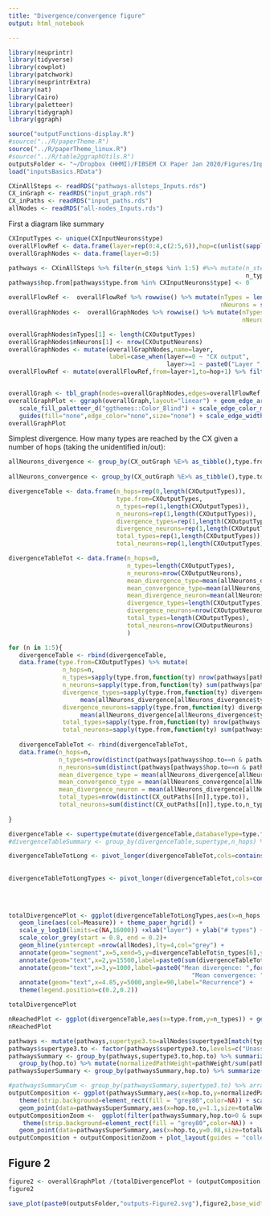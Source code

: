 ```yaml
---
title: "Divergence/convergence figure"
output: html_notebook

---
```


```r
library(neuprintr)
library(tidyverse)
library(cowplot)
library(patchwork)
library(neuprintrExtra)
library(nat)
library(Cairo)
library(paletteer)
library(tidygraph)
library(ggraph)
```


```r
source("outputFunctions-display.R")
#source("../R/paperTheme.R")
source("../R/paperTheme_linux.R")
#source("../R/table2ggraphUtils.R")
outputsFolder <- "~/Dropbox (HHMI)/FIBSEM CX Paper Jan 2020/Figures/Inputs"
load("inputsBasics.RData")
```

```r
CXinAllSteps <- readRDS("pathways-allsteps_Inputs.rds")
CX_inGraph <- readRDS("input_graph.rds")
CX_inPaths <- readRDS("input_paths.rds")
allNodes <- readRDS("all-nodes_Inputs.rds")
```


First a diagram like summary
```r
CXInputTypes <- unique(CXInputNeurons$type)
overallFlowRef <- data.frame(layer=rep(0:4,c(2:5,6)),hop=c(unlist(sapply(c(2:6),function(n) seq(n)-1))))
overallGraphNodes <- data.frame(layer=0:5)

pathways <- CXinAllSteps %>% filter(n_steps %in% 1:5) #%>% mutate(n_steps=as.numeric(n_steps),
                                                                  n_type=(CX_inGraph %E>% as_tibble())$n_type[match(type.from,(CX_inGraph %E>% as_tibble())$type.from)]) %>% group_by(type.from) %>% mutate(hop.from=max(n_steps)) %>% ungroup()
pathways$hop.from[pathways$type.from %in% CXInputNeurons$type] <- 0

overallFlowRef <-  overallFlowRef %>% rowwise() %>% mutate(nTypes = length(unique(pathways[pathways$hop.to==hop & pathways$n_steps==layer+1,]$type.to)),
                                                           nNeurons = sum(distinct(pathways[pathways$hop.to==hop & pathways$n_steps==layer+1,],type.to,n_type)$n_type))
overallGraphNodes <-  overallGraphNodes %>% rowwise() %>% mutate(nTypes = length(unique(pathways[pathways$hop.to==layer & pathways$n_steps==layer,]$type.to)),
                                                                 nNeurons = sum(distinct(pathways[pathways$hop.to==layer & pathways$n_steps==layer,],type.to,n_type)$n_type))

overallGraphNodes$nTypes[1] <- length(CXOutputTypes)
overallGraphNodes$nNeurons[1] <- nrow(CXOutputNeurons)
overallGraphNodes <- mutate(overallGraphNodes,name=layer,
                            label=case_when(layer==0 ~ "CX output",
                                            layer>=1 ~ paste0("Layer ",layer)))
overallFlowRef <- mutate(overallFlowRef,from=layer+1,to=hop+1) %>% filter(from>=0)


overallGraph <- tbl_graph(nodes=overallGraphNodes,edges=overallFlowRef,node_key = "name")
overallGraphPlot <- ggraph(overallGraph,layout="linear") + geom_edge_arc(aes(color=as.factor(.N()$layer[from]),width=nNeurons)) + geom_edge_loop(aes(color=as.factor(.N()$layer[from]),width=nNeurons)) +  geom_node_point(aes(size=nNeurons,fill=as.factor(layer)),shape=21) + theme_paper_map() + geom_node_text(aes(label=paste0(label,"\n",nNeurons," neurons"),fontface="bold",fontsize=6*1.111111),nudge_y=0.5)+ 
   scale_fill_paletteer_d("ggthemes::Color_Blind") + scale_edge_color_manual(values=paletteer_d("ggthemes::Color_Blind")[1:6]) + 
   guides(fill="none",edge_color="none",size="none") + scale_edge_width(name="# neurons contacted") + theme(plot.margin = margin(t=30))
overallGraphPlot
```

Simplest divergence. How many types are reached by the CX given a number of hops (taking the unidentified in/out):
```r
allNeurons_divergence <- group_by(CX_outGraph %E>% as_tibble(),type.from) %>% summarize(divergenceType=n(),
                                                                       divergenceNeuron=sum(n_type)) %>% ungroup()
allNeurons_convergence <- group_by(CX_outGraph %E>% as_tibble(),type.to) %>% summarize(convergenceType=n()) %>% ungroup()

divergenceTable <- data.frame(n_hops=rep(0,length(CXOutputTypes)),
                              type.from=CXOutputTypes,
                              n_types=rep(1,length(CXOutputTypes)),
                              n_neurons=rep(1,length(CXOutputTypes)),
                              divergence_types=rep(1,length(CXOutputTypes)),
                              divergence_neurons=rep(1,length(CXOutputTypes)),
                              total_types=rep(1,length(CXOutputTypes)),
                              total_neurons=rep(1,length(CXOutputTypes)))

divergenceTableTot <- data.frame(n_hops=0,
                                 n_types=length(CXOutputTypes),
                                 n_neurons=nrow(CXOutputNeurons),
                                 mean_divergence_type=mean(allNeurons_divergence[allNeurons_divergence$type.from %in% CXOutputTypes,]$divergenceType),
                                 mean_convergence_type=mean(allNeurons_convergence[allNeurons_convergence$type.to %in% CXOutputTypes,]$convergenceType),
                                 mean_divergence_neuron=mean(allNeurons_divergence[allNeurons_divergence$type.from %in% CXOutputTypes,]$divergenceNeuron),
                                 divergence_types=length(CXOutputTypes),
                                 divergence_neurons=nrow(CXOutputNeurons),
                                 total_types=length(CXOutputTypes),
                                 total_neurons=nrow(CXOutputNeurons)
                                 )

for (n in 1:5){
   divergenceTable <- rbind(divergenceTable,
   data.frame(type.from=CXOutputTypes) %>% mutate(
               n_hops=n,
               n_types=sapply(type.from,function(ty) nrow(pathways[pathways$hop.to==n & pathways$n_steps==n & pathways$type.from==ty,])),
               n_neurons=sapply(type.from,function(ty) sum(pathways[pathways$hop.to==n & pathways$n_steps==n & pathways$type.from==ty,]$n_type)),
               divergence_types=sapply(type.from,function(ty) divergenceTable[divergenceTable$type.from==ty & divergenceTable$n_hops==n-1,]$total_types *
                    mean(allNeurons_divergence[allNeurons_divergence$type.from %in% pathways[pathways$n_steps==n & pathways$type.from==ty,]$type.from,]$divergenceType)),
               divergence_neurons=sapply(type.from,function(ty) divergenceTable[divergenceTable$type.from==ty & divergenceTable$n_hops==n-1,]$total_neurons *
                    mean(allNeurons_divergence[allNeurons_divergence$type.from %in% pathways[pathways$n_steps==n & pathways$type.from==ty,]$type.from,]$divergenceNeuron)),
               total_types=sapply(type.from,function(ty) nrow(pathways[pathways$n_steps==n & pathways$type.from==ty,])),
               total_neurons=sapply(type.from,function(ty) sum(pathways[pathways$n_steps==n & pathways$type.from==ty,]$n_type))))
   
   divergenceTableTot <- rbind(divergenceTableTot,
   data.frame(n_hops=n,
              n_types=nrow(distinct(pathways[pathways$hop.to==n & pathways$n_steps==n ,],type.to)),
              n_neurons=sum(distinct(pathways[pathways$hop.to==n & pathways$n_steps==n,],type.to,n_type)$n_type),
              mean_divergence_type = mean(allNeurons_divergence[allNeurons_divergence$type.from %in% CX_outPaths[[n]]$type.from,]$divergenceType),
              mean_convergence_type = mean(allNeurons_convergence[allNeurons_convergence$type.to %in% CX_outPaths[[n]]$type.to,]$convergenceType),
              mean_divergence_neuron = mean(allNeurons_divergence[allNeurons_divergence$type.from %in% pathways[pathways$n_steps==n,]$type.from,]$divergenceNeuron),
              total_types=nrow(distinct(CX_outPaths[[n]],type.to)),
              total_neurons=sum(distinct(CX_outPaths[[n]],type.to,n_type)$n_type)) %>% mutate(divergence_types=divergenceTableTot[divergenceTableTot$n_hops==n-1,]$divergence_types * mean_divergence_type,
                                                                                                  divergence_neurons=divergenceTableTot[divergenceTableTot$n_hops==n-1,]$divergence_neurons * mean_divergence_neuron))
}

divergenceTable <- supertype(mutate(divergenceTable,databaseType=type.from,type=type.from)) %>% selectSupertypeSet(exceptions=list("PFL"=1,"EL"=3,"EPG"=3,"PEG"=3))
#divergenceTableSummary <- group_by(divergenceTable,supertype,n_hops) %>% summarize(sd_types=sd(n_types),n_types=mean(n_types)) %>% ungroup()
```

```r
divergenceTableTotLong <- pivot_longer(divergenceTableTot,cols=contains("neurons"),names_to = "Measure") %>% mutate(Measure=case_when(Measure == "divergence_neurons" ~ "Divergence projection",
                                                                                                                                    Measure == "n_neurons" ~ "# new targets",
                                                                                                                                    Measure == "total_neurons" ~ "# targets"))
divergenceTableTotLongTypes <- pivot_longer(divergenceTableTot,cols=contains("types"),names_to = "Measure") %>% mutate(Measure=case_when(Measure == "divergence_types" ~ "Divergence projection",
                                                                                                                                    Measure == "n_types" ~ "Types in layer",
                                                                                                                                    Measure == "total_types" ~ "# targets from previous layer")) %>%
                                                                                                                mutate(Measure=factor(Measure,levels=c("Divergence projection","# targets from previous layer","Types in layer")))

totalDivergencePlot <- ggplot(divergenceTableTotLongTypes,aes(x=n_hops,y=value)) +
   geom_line(aes(col=Measure)) + theme_paper_hgrid() + 
   scale_y_log10(limits=c(NA,16000)) +xlab("layer") + ylab("# types") +
   scale_color_grey(start = 0.8, end = 0.2)+
   geom_hline(yintercept =nrow(allNodes),lty=4,col="grey") + 
   annotate(geom="segment",x=5,xend=5,y=divergenceTableTot$n_types[6],yend=divergenceTableTot$total_types[6],arrow=arrow(ends="both",type="closed",length=unit(2,"mm"))) +
   annotate(geom="text",x=2,y=15500,label=paste0(sum(divergenceTableTot$n_types)," types/",sum(divergenceTableTot$n_neurons)," neurons total")) + 
   annotate(geom="text",x=3,y=1000,label=paste0("Mean divergence: ",format(mean(allNeurons_divergence$divergenceType),digits=3),"\n",
                                                   "Mean convergence: ",format(mean(allNeurons_convergence$convergenceType),digits=3)),hjust=0) +
   annotate(geom="text",x=4.85,y=5000,angle=90,label="Recurrence") +
   theme(legend.position=c(0.2,0.2))

totalDivergencePlot
```

```r
nReachedPlot <- ggplot(divergenceTable,aes(x=type.from,y=n_types)) + geom_col(aes(fill=as.factor(n_hops))) + scale_fill_manual(name="Layer",values=paletteer_d("ggthemes::Color_Blind")[1:6])+ theme_paper()+ theme(strip.text.x=element_blank(),axis.text.x = element_text(angle=90,hjust = 1,vjust=0.5))+facet_grid(.~supertype3,scales = "free",space="free") +ylab("# types reached") + xlab("CX output types")
nReachedPlot
```

```r
pathways <- mutate(pathways,supertype3.to=allNodes$supertype3[match(type.to,allNodes$type)])
pathways$supertype3.to <- factor(pathways$supertype3.to,levels=c("Unassigned","Terra incognita","EB Columnar","ER","ExR","FB Columnar","FB Output","FB Tangential","PB Input","LNO","SA","DN","Visual PNs","Fru","Antennal lobe","KC","MBON","DAN","LH","OA","5HT","Peptidergic","Clock","Other Sensory"))
pathwaysSummary <- group_by(pathways,supertype3.to,hop.to) %>% summarize(pathWeight=sum(Path_weight),nTypes=length(unique(type.to))) %>% ungroup() %>%
   group_by(hop.to) %>% mutate(normalizedPathWeight=pathWeight/sum(pathWeight),normalizedNTypes=nTypes/sum(nTypes)) %>% ungroup() %>% filter(hop.to>0)
pathwaysSuperSummary <- group_by(pathwaysSummary,hop.to) %>% summarize(totalWeight=sum(pathWeight))

#pathwaysSummaryCum <- group_by(pathwaysSummary,supertype3.to) %>% arrange(n_steps) %>% mutate(pathWeight=cumsum(pathWeight)) %>%ungroup()
outputComposition <- ggplot(pathwaysSummary,aes(x=hop.to,y=normalizedPathWeight,fill=supertype3.to)) + geom_col() + theme_paper() + scale_fill_manual(values=supertype3Palette,name="Supertype")+ xlab("layer")+ylab("normalized weight received") + 
   theme(strip.background=element_rect(fill = "grey80",color=NA)) + scale_y_continuous(breaks=c(0,0.2,0.4,0.6,0.8,1))+ geom_text(data=pathwaysSuperSummary,aes(x=hop.to,y=1.03,label=format(totalWeight,digits=1,scientific=FALSE)),inherit.aes = F,size=5*mm2pt*1.327492) +
   geom_point(data=pathwaysSuperSummary,aes(x=hop.to,y=1.1,size=totalWeight),inherit.aes = F) + scale_size(limits=c(0,28)) + guides(size="none")
outputCompositionZoom <-  ggplot(filter(pathwaysSummary,hop.to>0 & supertype3.to %in% c("5HT","Antennal lobe","Clock","DAN","DN","Fru","KC","LH","MBON","OA","Peptidergic","Visual PNs")),aes(x=hop.to,y=normalizedPathWeight,fill=supertype3.to)) + geom_col() + theme_paper() + scale_fill_manual(values=supertype3Palette,name="Supertype")+ xlab("layer")+ylab("normalized weight received")+ 
    theme(strip.background=element_rect(fill = "grey80",color=NA)) +
   geom_point(data=pathwaysSuperSummary,aes(x=hop.to,y=0.08,size=totalWeight),inherit.aes = F)+ scale_size(limits=c(0,28)) +guides(fill="none",size="none")
outputComposition + outputCompositionZoom + plot_layout(guides = "collect")
```

## Figure 2
```r
figure2 <- overallGraphPlot /(totalDivergencePlot + (outputComposition + outputCompositionZoom + plot_layout(guides="collect")) + plot_layout(widths=c(1,1.5))) / nReachedPlot + plot_annotation(tag_levels = "A",title= "Outputs Fig 2: Divergence of output networks",theme = theme(title=element_text(face="bold",size=12*1.111111,family="arial"))) & theme(plot.margin=margin(l=10,r=10,b=10,t=10))
figure2
```
```r
save_plot(paste0(outputsFolder,"outputs-Figure2.svg"),figure2,base_width = 8.5*1.333333,base_height = 11*1.333333)

```
